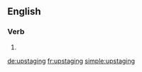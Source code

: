 ==English==

===Verb===
{{head|en|present participle}}

# {{present participle of|upstage|lang=en}}

[[de:upstaging]]
[[fr:upstaging]]
[[simple:upstaging]]